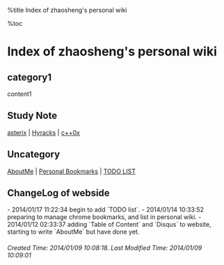 %title Index of zhaosheng's personal wiki 

%toc

<h1 class="justcenter">Index of zhaosheng's personal wiki </h1>

== category1 ==

content1

== Study Note ==
[[asterix]] | [[Hyracks]] | [[c++0x]]

== Uncategory ==

[[AboutMe]] | [[Personal Bookmarks]] | [[TODO_LIST|TODO LIST]]

== ChangeLog of webside ==

- 2014/01/17 11:22:34 begin to add `TODO list`.
- 2014/01/14 10:33:52 preparing to manage chrome bookmarks, and list in personal wiki.
- 2014/01/12 02:33:37 adding `Table of Content` and `Disqus` to website, starting to write `AboutMe` but have done yet.

<h6 class="timestamp"> Created Time: 2014/01/09 10:08:18. Last Modified Time: 2014/01/09 10:09:01 </h6>
